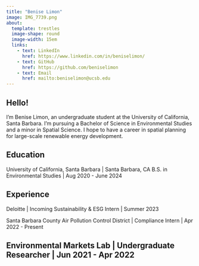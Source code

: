 ```yaml
---
title: "Benise Limon"
image: IMG_7739.png
about: 
  template: trestles
  image-shape: round
  image-width: 15em
  links:
    - text: LinkedIn
      href: https://www.linkedin.com/in/beniselimon/
    - text: GitHub
      href: https://github.com/beniselimon
    - text: Email
      href: mailto:beniselimon@ucsb.edu
---
```


## Hello!

I'm Benise Limon, an undergraduate student at the University of California, Santa Barbara. I'm pursuing a Bachelor of Science in Environmental Studies and a minor in Spatial Science. I hope to have a career in spatial planning for large-scale renewable energy development.

## Education

University of California, Santa Barbara \| Santa Barbara, CA B.S. in Environmental Studies \| Aug 2020 - June 2024

## Experience

Deloitte \| Incoming Sustainability & ESG Intern \| Summer 2023

Santa Barbara County Air Pollution Control District \| Compliance Intern \| Apr 2022 - Present

## Environmental Markets Lab \| Undergraduate Researcher \| Jun 2021 - Apr 2022
